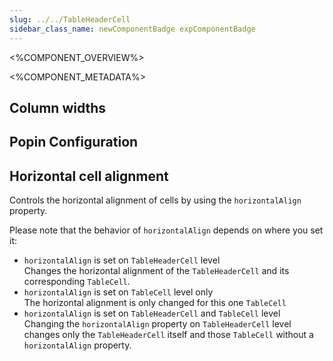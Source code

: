 ```yaml
---
slug: ../../TableHeaderCell
sidebar_class_name: newComponentBadge expComponentBadge
---
```



<%COMPONENT_OVERVIEW%>

<%COMPONENT_METADATA%>

## Column widths

<ColumnWidths />

## Popin Configuration

<Popin />

## Horizontal cell alignment

Controls the horizontal alignment of cells by using the `horizontalAlign` property.

Please note that the behavior of `horizontalAlign` depends on where you set it:
- `horizontalAlign` is set on `TableHeaderCell` level<br />
Changes the horizontal alignment of the `TableHeaderCell` and its corresponding `TableCell`.
- `horizontalAlign` is set on `TableCell` level only<br />
The horizontal alignment is only changed for this one `TableCell`
- `horizontalAlign` is set on `TableHeaderCell` and `TableCell` level<br />
Changing the `horizontalAlign` property on `TableHeaderCell` level changes only the `TableHeaderCell` itself and those `TableCell` without a `horizontalAlign` property.

<HAlign />